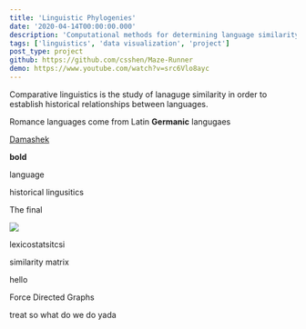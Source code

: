 ```yaml
---
title: 'Linguistic Phylogenies'
date: '2020-04-14T00:00:00.000'
description: 'Computational methods for determining language similarity'
tags: ['linguistics', 'data visualization', 'project']
post_type: project
github: https://github.com/csshen/Maze-Runner
demo: https://www.youtube.com/watch?v=src6Vlo8ayc
---
```





Comparative linguistics is the study of lanaguge similarity in
order to establish historical relationships between languages.

Romance languages  come from Latin  **Germanic** langugaes

[Damashek](http://citeseerx.ist.psu.edu/viewdoc/download?doi=10.1.1.159.7010&rep=rep1&type=pdf)

**bold**

language

historical lingusitics

The final

![](tree.jpg)



lexicostatsitcsi

<Ling />


similarity matrix



hello

Force Directed Graphs

treat so what do we do yada
